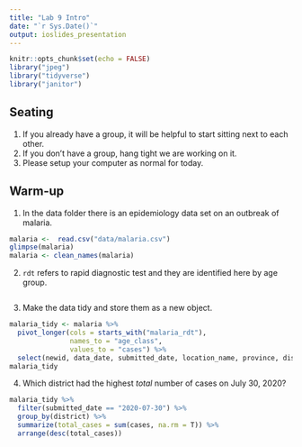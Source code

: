 ```yaml
---
title: "Lab 9 Intro"
date: "`r Sys.Date()`"
output: ioslides_presentation
---
```


```r
knitr::opts_chunk$set(echo = FALSE)
library("jpeg")
library("tidyverse")
library("janitor")
```

## Seating
1. If you already have a group, it will be helpful to start sitting next to each other.
2. If you don't have a group, hang tight we are working on it.
3. Please setup your computer as normal for today.

## Warm-up
1. In the data folder there is an epidemiology data set on an outbreak of malaria.
```r
malaria <-  read.csv("data/malaria.csv")
glimpse(malaria)
malaria <- clean_names(malaria)
```

2. `rdt` refers to rapid diagnostic test and they are identified here by age group.
```r

```

3. Make the data tidy and store them as a new object.
```r
malaria_tidy <- malaria %>% 
  pivot_longer(cols = starts_with("malaria_rdt"),
               names_to = "age_class",
               values_to = "cases") %>% 
  select(newid, data_date, submitted_date, location_name, province, district, age_class, cases)
malaria_tidy
```

4. Which district had the highest *total* number of cases on July 30, 2020?
```r
malaria_tidy %>%
  filter(submitted_date == "2020-07-30") %>% 
  group_by(district) %>% 
  summarize(total_cases = sum(cases, na.rm = T)) %>% 
  arrange(desc(total_cases))
  
```

